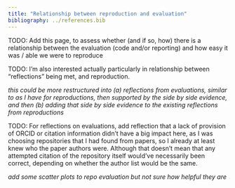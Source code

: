 ```yaml
---
title: "Relationship between reproduction and evaluation"
bibliography: ../references.bib
---
```


TODO: Add this page, to assess whether (and if so, how) there is a relationship between the evaluation (code and/or reporting) and how easy it was / able we were to reproduce

TODO: I'm also interested actually particularly in relationship between "reflections" being met, and reproduction.

*this could be more restructured into (a) reflections from evaluations, similar to as I have for reproductions, then supported by the side by side evidence, and then (b) adding that side by side evidence to the existing reflections from reproductions*

TODO: For reflections on evaluations, add reflection that a lack of provision of ORCID or citation information didn't have a big impact here, as I was choosing repositories that I had found from papers, so I already at least knew who the paper authors were. Although that doesn't mean that any attempted citation of the repository itself would've necessarily been correct, depending on whether the author list would be the same.

*add some scatter plots to repo evaluation but not sure how helpful they are*